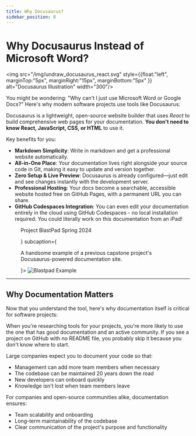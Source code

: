 ```yaml
---
title: Why Docusaurus?
sidebar_position: 8
---
```



# Why Docusaurus Instead of Microsoft Word?

<img src="/img/undraw_docusaurus_react.svg" style={{float:"left", marginTop:"5px", marginRight:"15px", marginBottom:"5px"
}} alt="Docusaurus Illustration" width="300"/>

You might be wondering: "Why can't I just use Microsoft Word or Google Docs?" Here's why modern software projects use tools like Docusaurus:

Docusaurus is a lightweight, open-source website builder that uses *React* to build comprehensive web pages for your documentation. **You don't need to know React, JavaScript, CSS, or HTML** to use it.

Key benefits for you:

<div className="benefits-layout">
<div className="benefits-text">

- **Markdown Simplicity**: Write in markdown and get a professional website automatically.
- **All-in-One Place**: Your documentation lives right alongside your source code in Git, making it easy to update and version together.
- **Zero Setup & Live Preview**: Docusaurus is already configured—just edit and see changes instantly with the development server.
- **Professional Hosting**: Your docs become a searchable, accessible website hosted free on GitHub Pages, with a permanent URL you can share.
- **GitHub Codespaces Integration**: You can even edit your documentation entirely in the cloud using GitHub Codespaces - no local installation required. You could literally work on this documentation from an iPad!
</div>

<div className="benefits-image">
    <Figure id="blastpad-example" caption={<a href="https://capstone-projects-2024-spring.github.io/project-blastpad/"><p>Project BlastPad Spring 2024</p></a>} subcaption={<p>A handsome example of a previous capstone project's <br/> Docusaurus-powered documentation site.</p>}>
    <img src="/img/blastpad-example.png"  alt="Blastpad Example" style={{maxWidth:"400px", width: "100%", height: "auto"}} />
</Figure>
</div>
</div>


---

## Why Documentation Matters

Now that you understand the tool, here's why documentation itself is critical for software projects:

When you're researching tools for your projects, you're more likely to use the one that has good documentation and an active community. If you see a project on GitHub with no README file, you probably skip it because you don't know where to start.

Large companies expect you to document your code so that:
- Management can add more team members when necessary
- The codebase can be maintained 20 years down the road
- New developers can onboard quickly
- Knowledge isn't lost when team members leave

For companies and open-source communities alike, documentation ensures:
- Team scalability and onboarding
- Long-term maintainability of the codebase
- Clear communication of the project's purpose and functionality

